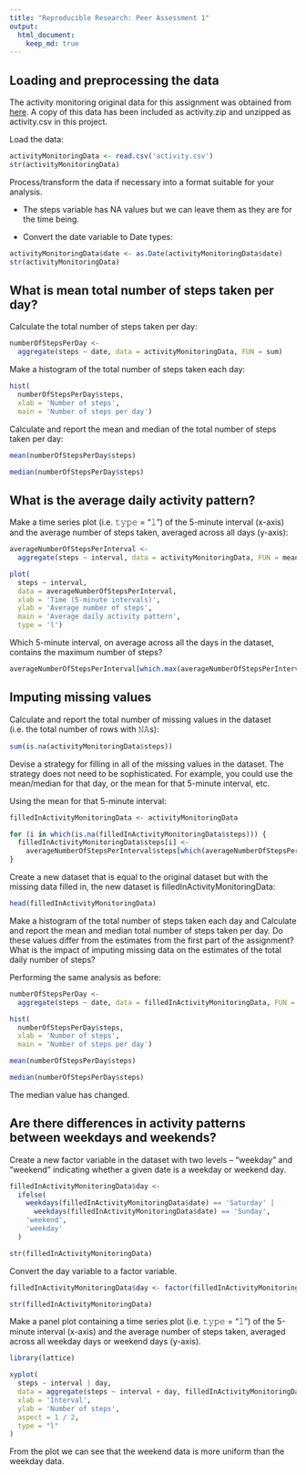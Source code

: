 ```yaml
---
title: "Reproducible Research: Peer Assessment 1"
output: 
  html_document:
    keep_md: true
---
```



## Loading and preprocessing the data

The activity monitoring original data for this assignment was obtained from [here](https://d396qusza40orc.cloudfront.net/repdata%2Fdata%2Factivity.zip). A copy of this data has been included as activity.zip and unzipped as activity.csv in this project.

Load the data:

```r
activityMonitoringData <- read.csv('activity.csv')
str(activityMonitoringData)
```

Process/transform the data if necessary into a format suitable for your analysis.

* The steps variable has NA values but we can leave them as they are for the time being.

* Convert the date variable to Date types:

```r
activityMonitoringData$date <- as.Date(activityMonitoringData$date)
str(activityMonitoringData)
```


## What is mean total number of steps taken per day?

Calculate the total number of steps taken per day:

```r
numberOfStepsPerDay <- 
  aggregate(steps ~ date, data = activityMonitoringData, FUN = sum)
```

Make a histogram of the total number of steps taken each day:

```r
hist(
  numberOfStepsPerDay$steps, 
  xlab = 'Number of steps', 
  main = 'Number of steps per day')
```

Calculate and report the mean and median of the total number of steps taken per day:

```r
mean(numberOfStepsPerDay$steps)
```

```r
median(numberOfStepsPerDay$steps)
```


## What is the average daily activity pattern?

Make a time series plot (i.e. 𝚝𝚢𝚙𝚎 = "𝚕") of the 5-minute interval (x-axis) and the average number of steps taken, averaged across all days (y-axis):

```r
averageNumberOfStepsPerInterval <- 
  aggregate(steps ~ interval, data = activityMonitoringData, FUN = mean)

plot(
  steps ~ interval, 
  data = averageNumberOfStepsPerInterval, 
  xlab = 'Time (5-minute intervals)', 
  ylab = 'Average number of steps', 
  main = 'Average daily activity pattern',
  type = 'l')
```

Which 5-minute interval, on average across all the days in the dataset, contains the maximum number of steps?

```r
averageNumberOfStepsPerInterval[which.max(averageNumberOfStepsPerInterval$steps), ]$interval
```


## Imputing missing values

Calculate and report the total number of missing values in the dataset (i.e. the total number of rows with 𝙽𝙰s):

```r
sum(is.na(activityMonitoringData$steps))
```

Devise a strategy for filling in all of the missing values in the dataset. The strategy does not need to be sophisticated. For example, you could use the mean/median for that day, or the mean for that 5-minute interval, etc.

Using the mean for that 5-minute interval:

```r
filledInActivityMonitoringData <- activityMonitoringData

for (i in which(is.na(filledInActivityMonitoringData$steps))) {
  filledInActivityMonitoringData$steps[i] <-
    averageNumberOfStepsPerInterval$steps[which(averageNumberOfStepsPerInterval$interval == filledInActivityMonitoringData$interval[i])]
}
```

Create a new dataset that is equal to the original dataset but with the missing data filled in, the new dataset is filledInActivityMonitoringData:

```r
head(filledInActivityMonitoringData)
```

Make a histogram of the total number of steps taken each day and Calculate and report the mean and median total number of steps taken per day. Do these values differ from the estimates from the first part of the assignment? What is the impact of imputing missing data on the estimates of the total daily number of steps?

Performing the same analysis as before:

```r
numberOfStepsPerDay <- 
  aggregate(steps ~ date, data = filledInActivityMonitoringData, FUN = sum)

hist(
  numberOfStepsPerDay$steps, 
  xlab = 'Number of steps', 
  main = 'Number of steps per day')
```

```r
mean(numberOfStepsPerDay$steps)
```

```r
median(numberOfStepsPerDay$steps)
```

The median value has changed.


## Are there differences in activity patterns between weekdays and weekends?

Create a new factor variable in the dataset with two levels – “weekday” and “weekend” indicating whether a given date is a weekday or weekend day.

```r
filledInActivityMonitoringData$day <-
  ifelse(
    weekdays(filledInActivityMonitoringData$date) == 'Saturday' |
      weekdays(filledInActivityMonitoringData$date) == 'Sunday',
    'weekend',
    'weekday'
  )

str(filledInActivityMonitoringData)
```

Convert the day variable to a factor variable.

```r
filledInActivityMonitoringData$day <- factor(filledInActivityMonitoringData$day)

str(filledInActivityMonitoringData)
```

Make a panel plot containing a time series plot (i.e. 𝚝𝚢𝚙𝚎 = "𝚕") of the 5-minute interval (x-axis) and the average number of steps taken, averaged across all weekday days or weekend days (y-axis).

```r
library(lattice)

xyplot(
  steps ~ interval | day,
  data = aggregate(steps ~ interval + day, filledInActivityMonitoringData, mean),
  xlab = 'Interval',
  ylab = 'Number of steps',
  aspect = 1 / 2,
  type = "l"
)
```

From the plot we can see that the weekend data is more uniform than the weekday data.